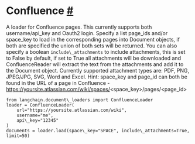  Confluence
 [#](#confluence "Permalink to this headline")
===========================================================
 A loader for Confluence pages.
 This currently supports both username/api\_key and Oauth2 login.
 Specify a list page\_ids and/or space\_key to load in the corresponding pages into Document objects, if both are specified the union of both sets will be returned.
 You can also specify a boolean
 `include\_attachments`
 to include attachments, this is set to False by default, if set to True all attachments will be downloaded and ConfluenceReader will extract the text from the attachments and add it to the Document object. Currently supported attachment types are: PDF, PNG, JPEG/JPG, SVG, Word and Excel.
 Hint: space\_key and page\_id can both be found in the URL of a page in Confluence - https://yoursite.atlassian.com/wiki/spaces/<space\_key>/pages/<page\_id>
```
from langchain.document\_loaders import ConfluenceLoader
loader = ConfluenceLoader(
    url="https://yoursite.atlassian.com/wiki",
    username="me",
    api\_key="12345"
)
documents = loader.load(space\_key="SPACE", include\_attachments=True, limit=50)
```
